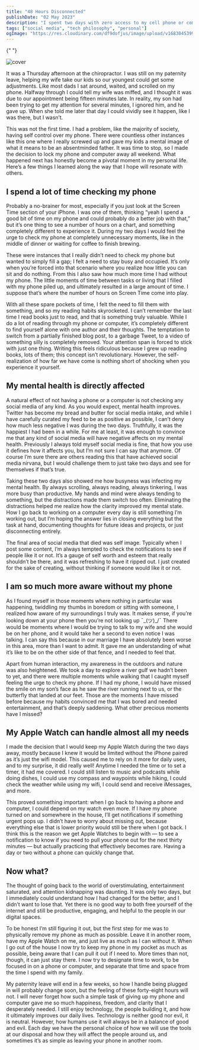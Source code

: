 ```yaml
---
title: "48 Hours Disconnected"
publishDate: "02 May 2023"
description: "I spent two days with zero access to my cell phone or computer, and this is what I discovered"
tags: ["social media", "tech philosophy", "personal"]
ogImage: "https://res.cloudinary.com/df9dofjus/image/upload/v1683045399/misc/D59779D7-75D0-4EE8-8C39-6C3EDA5D5CFC_1_105_c_hbikqe.jpg"
---
```



<OutLinkButton
	link="https://open.substack.com/pub/stevedsimkins/p/48-hours-disconnected?r=1iyrw0&utm_campaign=post&utm_medium=web"
	site="Substack"
	image={substack}
/>{" "}

![cover](https://res.cloudinary.com/df9dofjus/image/upload/v1683045399/misc/D59779D7-75D0-4EE8-8C39-6C3EDA5D5CFC_1_105_c_hbikqe.jpg)

It was a Thursday afternoon at the chiropractor. I was still on my paternity leave, helping my wife take our kids so our youngest could get some adjustments. Like most dads I sat around, waited, and scrolled on my phone. Halfway through I could tell my wife was miffed, and I thought it was due to our appointment being fifteen minutes late. In reality, my son had been trying to get my attention for several minutes, I ignored him, and he gave up. When she told me later that day I could vividly see it happen, like I was there, but I wasn’t.

This was not the first time. I had a problem, like the majority of society, having self control over my phone. There were countless other instances like this one where I really screwed up and gave my kids a mental image of what it means to be an absentminded father. It was time to stop, so I made the decision to lock my phone and computer away all weekend. What happened next has honestly become a pivotal moment in my personal life. Here’s a few things I learned along the way that I hope will resonate with others.

## I spend a lot of time checking my phone

Probably a no-brainer for most, especially if you just look at the Screen Time section of your iPhone. I was one of them, thinking “yeah I spend a good bit of time on my phone and could probably do a better job with that,” but it’s one thing to see a number of hours on a chart, and something completely different to experience it. During my two days I would feel the urge to check my phone at completely unnecessary moments, like in the middle of dinner or waiting for coffee to finish brewing.

These were instances that I really didn’t need to check my phone but wanted to simply fill a gap; I felt a need to stay busy and occupied. It’s only when you’re forced into that scenario where you realize how little you can sit and do nothing. From this I also saw how much more time I had without my phone. The little moments of time between tasks or living that I filled with my phone piled up, and ultimately resulted in a large amount of time. I suppose that’s where the number of hours on Screen Time come into play.

With all these spare pockets of time, I felt the need to fill them with something, and so my reading habits skyrocketed. I can’t remember the last time I read books just to read, and that is something truly valuable. While I do a lot of reading through my phone or computer, it’s completely different to find yourself alone with one author and their thoughts. The temptation to switch from a partially finished blog post, to a garbage Tweet, to a video of something silly is completely removed. Your attention span is forced to stick with just one thing. Writing this feels ridiculous because I grew up reading books, lots of them; this concept isn’t revolutionary. However, the self-realization of how far we have come is nothing short of shocking when you experience it yourself.

## My mental health is directly affected

A natural effect of not having a phone or a computer is not checking any social media of any kind. As you would expect, mental health improves. Twitter has become my bread and butter for social media intake, and while I have carefully curated my feed to be as positive as possible, I can’t deny how much less negative I was during the two days. Truthfully, it was the happiest I had been in a while. For me at least, it was enough to convince me that any kind of social media will have negative affects on my mental health. Previously I always told myself social media is fine, that how you use it defines how it affects you, but I’m not sure I can say that anymore. Of course I’m sure there are others reading this that have achieved social media nirvana, but I would challenge them to just take two days and see for themselves if that’s true.

Taking these two days also showed me how busyness was infecting my mental health. By always scrolling, always reading, always tinkering, I was more busy than productive. My hands and mind were always tending to something, but the distractions made them switch too often. Eliminating the distractions helped me realize how the clarity improved my mental state. How I go back to working on a computer every day is still something I’m working out, but I’m hoping the answer lies in closing everything but the task at hand, documenting thoughts for future ideas and projects, or just disconnecting entirely.

The final area of social media that died was self image. Typically when I post some content, I’m always tempted to check the notifications to see if people like it or not. It’s a gauge of self worth and esteem that really shouldn’t be there, and it was refreshing to have it ripped out. I just created for the sake of creating, without thinking if someone would like it or not.

## I am so much more aware without my phone

As I found myself in those moments where nothing in particular was happening, twiddling my thumbs in boredom or sitting with someone, I realized how aware of my surroundings I truly was. It makes sense, if you’re looking down at your phone then you’re not looking up ¯\_(ツ)\_/¯ There would be moments where I would be trying to talk to my wife and she would be on her phone, and it would take her a second to even notice I was talking. I can say this because in our marriage I have absolutely been worse in this area, more than I want to admit. It gave me an understanding of what it’s like to be on the other side of that fence, and I needed to feel that.

Apart from human interaction, my awareness in the outdoors and nature was also heightened. We took a day to explore a river gulf we hadn’t been to yet, and there were multiple moments while walking that I caught myself feeling the urge to check my phone. If I had my phone, I would have missed the smile on my son’s face as he saw the river running next to us, or the butterfly that landed at our feet. Those are the moments I have missed before because my habits convinced me that I was bored and needed entertainment, and that’s deeply saddening. What other precious moments have I missed?

## My Apple Watch can handle almost all my needs

I made the decision that I would keep my Apple Watch during the two days away, mostly because I knew it would be limited without the iPhone paired as it’s just the wifi model. This caused me to rely on it more for daily uses, and to my surprise, it did really well! Anytime I needed the time or to set a timer, it had me covered. I could still listen to music and podcasts while doing dishes, I could use my compass and waypoints while hiking, I could check the weather while using my wifi, I could send and receive iMessages, and more.

This proved something important: when I go back to having a phone and computer, I could depend on my watch even more. If I have my phone turned on and somewhere in the house, I’ll get notifications if something urgent pops up. I didn’t have to worry about missing out, because everything else that is lower priority would still be there when I got back. I think this is the reason we get Apple Watches to begin with — to see a notification to know if you need to pull your phone out for the next thirty minutes — but actually practicing that effectively becomes rare. Having a day or two without a phone can quickly change that.

## Now what?

The thought of going back to the world of overstimulating, entertainment saturated, and attention kidnapping was daunting. It was only two days, but I immediately could understand how I had changed for the better, and I didn’t want to lose that. Yet there is no good way to both free yourself of the internet and still be productive, engaging, and helpful to the people in our digital spaces.

To be honest I’m still figuring it out, but the first step for me was to physically remove my phone as much as possible. Leave it in another room, have my Apple Watch on me, and just live as much as I can without it. When I go out of the house I now try to keep my phone in my pocket as much as possible, being aware that I can pull it out if I need to. More times than not, though, it can just stay there. I now try to designate time to work, to be focused in on a phone or computer, and separate that time and space from the time I spend with my family.

My paternity leave will end in a few weeks, so how I handle being plugged in will probably change soon, but the feeling of these forty-eight hours will not. I will never forget how such a simple task of giving up my phone and computer gave me so much happiness, freedom, and clarity that I desperately needed. I still enjoy technology, the people building it, and how it ultimately improves our daily lives. Technology is neither good nor evil, it is neutral. However, how humans use it will always be in a balance of good and evil. Each day we have the personal choice of how we will use the tools at our disposal and how they will affect the people around us, and sometimes it’s as simple as leaving your phone in another room.

